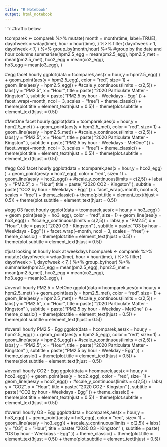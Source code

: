 ```yaml
---
title: "R Notebook"
output: html_notebook
---
```


```r
#traffic below


tcomparek <- comparek %>%
  mutate(
    month = month(time, label=TRUE),
    dayofweek = wday(time),
    hour = hour(time),
  ) %>%
  filter(
    dayofweek > 1,
    dayofweek < 7,
  ) %>%
  group_by(month,hour) %>% #group by the date and hour columns
  summarise(hpm2.5_egg = mean(pm2.5_egg),
            hpm2.5_met = mean(pm2.5_met),
            hco2_egg = mean(co2_egg),    
            ho3_egg =  mean(o3_egg),
  )


#egg facet hourly
ggplot(data =  tcomparek,aes(x = hour,y = hpm2.5_egg) ) +
  geom_point(aes(y = hpm2.5_egg), color = "red", size= 1) +
  geom_line(aes(y = hpm2.5_egg)) +
  #scale_y_continuous(limits = c(2,5)) +
  labs(
    y = "PM2.5",
    x = "Hour",
    title = paste(
      "2020 Particulate Matter - Kingston"
    ),
    subtitle = paste(
      "PM2.5 by hour - Weekdays - Egg"
    )) +
  facet_wrap(~month, ncol = 3, scales = "free") +
  theme_classic() +
  theme(plot.title = element_text(hjust = 0.5)) +
  theme(plot.subtitle = element_text(hjust = 0.5))

#MetOne facet hourly
ggplot(data =  tcomparek,aes(x = hour,y = hpm2.5_met) ) +
  geom_point(aes(y = hpm2.5_met), color = "red", size= 1) +
  geom_line(aes(y = hpm2.5_met)) +
  #scale_y_continuous(limits = c(2,5)) +
  labs(
    y = "PM2.5",
    x = "Hour",
    title = paste(
      "2020 Particulate Matter - Kingston"
    ),
    subtitle = paste(
      "PM2.5 by hour - Weekdays - MetOne"
    )) +
  facet_wrap(~month, ncol = 3, scales = "free") +
  theme_classic() +
  theme(plot.title = element_text(hjust = 0.5)) +
  theme(plot.subtitle = element_text(hjust = 0.5))

#egg Co2 facet hourly
ggplot(data =  tcomparek,aes(x = hour,y = hco2_egg) ) +
  geom_point(aes(y = hco2_egg), color = "red", size= 1) +
  geom_line(aes(y = hco2_egg)) +
  #scale_y_continuous(limits = c(2,5)) +
  labs(
    y = "PM2.5",
    x = "Hour",
    title = paste(
      "2020 CO2 - Kingston"
    ),
    subtitle = paste(
      "CO2 by hour - Weekdays - Egg"
    )) +
  facet_wrap(~month, ncol = 3, scales = "free") +
  theme_classic() +
  theme(plot.title = element_text(hjust = 0.5)) +
  theme(plot.subtitle = element_text(hjust = 0.5))

#egg O3 facet hourly
ggplot(data =  tcomparek,aes(x = hour,y = ho3_egg) ) +
  geom_point(aes(y = ho3_egg), color = "red", size= 1) +
  geom_line(aes(y = ho3_egg)) +
  #scale_y_continuous(limits = c(2,5)) +
  labs(
    y = "PM2.5",
    x = "Hour",
    title = paste(
      "2020 O3 - Kingston"
    ),
    subtitle = paste(
      "O3 by hour - Weekdays - Egg"
    )) +
  facet_wrap(~month, ncol = 3, scales = "free") +
  theme_classic() +
  theme(plot.title = element_text(hjust = 0.5)) +
  theme(plot.subtitle = element_text(hjust = 0.5))

#just looking at hourly look at weekdays
hcomparek <- comparek %>%
  mutate(
    dayofweek = wday(time),
    hour = hour(time),
  ) %>%
  filter(
    dayofweek > 1,
    dayofweek < 7,
  ) %>%
  group_by(hour) %>% 
  summarise(hpm2.5_egg = mean(pm2.5_egg),
            hpm2.5_met = mean(pm2.5_met),
            hco2_egg = mean(co2_egg),    
            ho3_egg =  mean(o3_egg),
  )

#overall hourly PM2.5 = MetOne
ggplot(data =  hcomparek,aes(x = hour,y = hpm2.5_met) ) +
  geom_point(aes(y = hpm2.5_met), color = "red", size= 1) +
  geom_line(aes(y = hpm2.5_met)) +
#scale_y_continuous(limits = c(2,5)) +
  labs(
    y = "PM2.5",
    x = "Hour",
    title = paste(
      "2020 Particulate Matter - Kingston"
    ),
    subtitle = paste(
      "PM2.5 by hour - Weekday - MetOne"
    )) +
theme_classic() +
  theme(plot.title = element_text(hjust = 0.5)) +
  theme(plot.subtitle = element_text(hjust = 0.5))


#overall hourly PM2.5 - Egg
ggplot(data =  hcomparek,aes(x = hour,y = hpm2.5_egg) ) +
  geom_point(aes(y = hpm2.5_egg), color = "red", size= 1) +
  geom_line(aes(y = hpm2.5_egg)) +
  #scale_y_continuous(limits = c(2,5)) +
  labs(
    y = "PM2.5",
    x = "Hour",
    title = paste(
      "2020 Particulate Matter - Kingston"
    ),
    subtitle = paste(
      "PM2.5 by hour - Weekday - Egg"
    )) +
  theme_classic() +
  theme(plot.title = element_text(hjust = 0.5)) +
  theme(plot.subtitle = element_text(hjust = 0.5))

#overall hourly CO2 - Egg
ggplot(data =  hcomparek,aes(x = hour,y = hco2_egg) ) +
  geom_point(aes(y = hco2_egg), color = "red", size= 1) +
  geom_line(aes(y = hco2_egg)) +
  #scale_y_continuous(limits = c(2,5)) +
  labs(
    y = "CO2",
    x = "Hour",
    title = paste(
      "2020 CO2 - Kingston"
    ),
    subtitle = paste(
      "CO2 by hour - Weekdays - Egg"
    )) +
  theme_classic() +
  theme(plot.title = element_text(hjust = 0.5)) +
  theme(plot.subtitle = element_text(hjust = 0.5))

#overall hourly O3 - Egg
ggplot(data =  hcomparek,aes(x = hour,y = ho3_egg) ) +
  geom_point(aes(y = ho3_egg), color = "red", size= 1) +
  geom_line(aes(y = ho3_egg)) +
  #scale_y_continuous(limits = c(2,5)) +
  labs(
    y = "O3",
    x = "Hour",
    title = paste(
      "2020 O3 - Kingston"
    ),
    subtitle = paste(
      "O3 by hour - Weekdays - Egg"
    )) +
  theme_classic() +
  theme(plot.title = element_text(hjust = 0.5)) +
  theme(plot.subtitle = element_text(hjust = 0.5))
